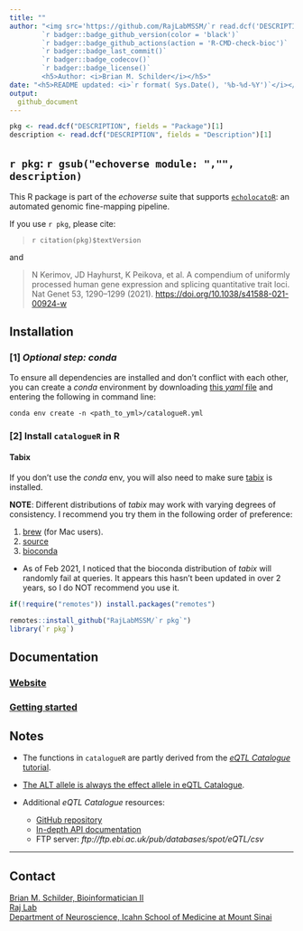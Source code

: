 ```yaml
---
title: ""  
author: "<img src='https://github.com/RajLabMSSM/`r read.dcf('DESCRIPTION', fields = 'Package')[1]`/raw/`r gsub('[*] ','',system('git branch', intern = TRUE)[1])`/inst/hex/hex.png' height='300'><br><br>
        `r badger::badge_github_version(color = 'black')` 
        `r badger::badge_github_actions(action = 'R-CMD-check-bioc')`
        `r badger::badge_last_commit()`
        `r badger::badge_codecov()` 
        `r badger::badge_license()` 
        <h5>Author: <i>Brian M. Schilder</i></h5>" 
date: "<h5>README updated: <i>`r format( Sys.Date(), '%b-%d-%Y')`</i></h5>"
output:
  github_document
---
```


```r
pkg <- read.dcf("DESCRIPTION", fields = "Package")[1]
description <- read.dcf("DESCRIPTION", fields = "Description")[1]
```
 
## ``r pkg``: `r gsub("echoverse module: ","", description)`

This R package is part of the *echoverse* suite that supports [`echolocatoR`](https://github.com/RajLabMSSM/echolocatoR):
an automated genomic fine-mapping pipeline. 

If you use ``r pkg``, please cite: 

> `r citation(pkg)$textVersion`

and

> N Kerimov, JD Hayhurst, K Peikova, et al. A compendium of uniformly 
processed human gene expression and splicing quantitative trait loci. 
Nat Genet 53, 1290–1299 (2021). [https://doi.org/10.1038/s41588-021-00924-w](https://doi.org/10.1038/s41588-021-00924-w)


## Installation 

### [1] *Optional step: conda*   

To ensure all dependencies are installed and don't conflict with each other, 
you can create a *conda* environment by downloading [this *yaml* file](https://github.com/RajLabMSSM/catalogueR/blob/master/inst/conda/catalogueR.yml) and 
entering the following in command line:  
```
conda env create -n <path_to_yml>/catalogueR.yml
```

### [2] Install `catalogueR` in R  

#### Tabix 

If you don't use the *conda* env, you will also need to make sure [tabix](http://www.htslib.org/doc/tabix.html) is installed.

**NOTE**: Different distributions of *tabix* may work with 
varying degrees of consistency. 
I recommend you try them in the following order of preference:

1. [brew](https://formulae.brew.sh/formula/htslib) (for Mac users).
2. [source](http://www.htslib.org/download/) 
3. [bioconda](https://anaconda.org/bioconda/tabix) 
  - As of Feb 2021, I noticed that the bioconda distribution of *tabix* 
  will randomly fail at queries. It appears this hasn't been updated 
  in over 2 years, so I do NOT recommend you use it.

```R
if(!require("remotes")) install.packages("remotes")

remotes::install_github("RajLabMSSM/`r pkg`")
library(`r pkg`)
``` 

## Documentation 

### [Website](https://rajlabmssm.github.io/`r pkg`) 
### [Getting started](https://rajlabmssm.github.io/`r pkg`/articles/`r pkg`) 


## Notes

- The functions in `catalogueR` are partly derived from the 
[*eQTL Catalogue* tutorial](http://htmlpreview.github.io/?https://github.com/eQTL-Catalogue/eQTL-Catalogue-resources/blob/master/scripts/eQTL_API_usecase.html).  
- [The ALT allele is always the effect allele in eQTL Catalogue](https://www.ebi.ac.uk/eqtl/Data_access/). 

- Additional *eQTL Catalogue* resources:  
  + [GitHub repository](https://github.com/eQTL-Catalogue/eQTL-Catalogue-resources)  
  + [In-depth API documentation](https://www.ebi.ac.uk/eqtl/api-docs/) 
  + FTP server: *ftp://ftp.ebi.ac.uk/pub/databases/spot/eQTL/csv* 
 
<hr>

## Contact

<a href="https://bschilder.github.io/BMSchilder/" target="_blank">Brian
M. Schilder, Bioinformatician II</a>  
<a href="https://rajlab.org" target="_blank">Raj Lab</a>  
<a href="https://icahn.mssm.edu/about/departments/neuroscience" target="_blank">Department
of Neuroscience, Icahn School of Medicine at Mount Sinai</a>  

